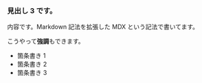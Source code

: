 ### 見出し 3 です。

内容です。Markdown 記法を拡張した MDX という記法で書いてます。

こうやって**強調**もできます。

- 箇条書き 1
- 箇条書き 2
- 箇条書き 3
